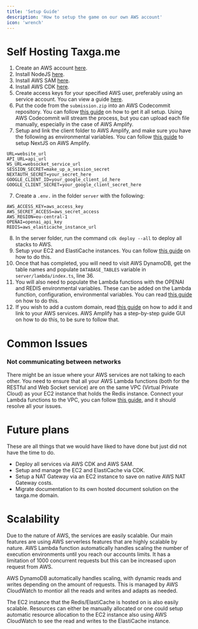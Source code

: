 ```yaml
---
title: 'Setup Guide'
description: 'How to setup the game on our own AWS account'
icon: 'wrench'
---
```


# Self Hosting Taxga.me
1. Create an AWS account [here](https://aws.amazon.com/).
2. Install NodeJS [here](https://nodejs.org/en/download/prebuilt-installer).
2. Install AWS SAM [here](https://docs.aws.amazon.com/serverless-application-model/latest/developerguide/install-sam-cli.html).
3. Install AWS CDK [here](https://docs.aws.amazon.com/cdk/v2/guide/getting_started.html).
4. Create access keys for your specified AWS user, preferably using an service account. You can view a guide [here](https://nodejs.org/en/download/prebuilt-installer).
5. Put the code from the `submission.zip` into an AWS Codecommit repository. You can follow [this guide](https://dev.to/arbythecoder/getting-started-with-aws-codecommit-a-step-by-step-guide-8eb) on how to get it all setup. Using AWS Codecommit will stream the process, but you can upload each file manually, especially in the case of AWS Amplify.
6. Setup and link the client folder to AWS Amplify, and make sure you have the following as environmental variables. You can follow [this guide](https://medium.com/@stk.devtest/a-beginners-guide-to-hosting-next-js-14-on-aws-amplify-db455631d56b) to setup NextJS on AWS Amplify.

```env
URL=website_url
API_URL=api_url
WS_URL=websocket_service_url
SESSION_SECRET=make_up_a_session_secret
NEXTAUTH_SECRET=your_secret_here
GOOGLE_CLIENT_ID=your_google_client_id_here
GOOGLE_CLIENT_SECRET=your_google_client_secret_here
```

7. Create a `.env.` in the folder `server` with the following:

```env
AWS_ACCESS_KEY=aws_access_key
AWS_SECRET_ACCESS=aws_secret_access
AWS_REGION=eu-central-1
OPENAI=openai_api_key
REDIS=aws_elasticache_instance_url
```

8. In the server folder, run the command `cdk deploy --all` to deploy all stacks to AWS.
9. Setup your EC2 and ElastiCache instances. You can follow [this guide](https://bluexp.netapp.com/blog/aws-cvo-blg-aws-elasticache-for-redis-how-to-use-the-aws-redis-service) on how to do this.
10. Once that has completed, you will need to visit AWS DynamoDB, get the table names and populate `DATABASE_TABLES` variable in `server/lambda/index.ts`, line 36.
11. You will also need to populate the Lambda functions with the OPENAI and REDIS environmental variables. These can be added on the Lambda function, configuration, environmental variables. You can read [this guide](https://docs.aws.amazon.com/lambda/latest/dg/configuration-envvars.html) on how to do this.
12. If you wish to add a custom domain, read [this guide](https://medium.com/geekculture/how-to-add-a-custom-domain-to-lambda-functions-1bc0ae639676) on how to add it and link to your AWS services. AWS Amplify has a step-by-step guide GUI on how to do this, to be sure to follow that.

# Common Issues
### Not communicating between networks
There might be an issue where your AWS services are not talking to each other. You need to ensure that all your AWS Lambda functions (both for the RESTful and Web Socket service) are on the same VPC (Virtual Private Cloud) as your EC2 instance that holds the Redis instance. Connect your Lambda functions to the VPC, you can follow [this guide](https://docs.aws.amazon.com/lambda/latest/dg/configuration-vpc.html), and it should resolve all your issues.

# Future plans

These are all things that we would have liked to have done but just did not have the time to do.

* Deploy all services via AWS CDK and AWS SAM.
* Setup and manage the EC2 and ElastiCache via CDK.
* Setup a NAT Gateway via an EC2 instance to save on native AWS NAT Gateway costs.
* Migrate documentation to its own hosted document solution on the taxga.me domain.

# Scalability

Due to the nature of AWS, the services are easily scalable. Our main features are using AWS serverless features that are highly scalable by nature. AWS Lambda function automatically handles scaling the number of execution environments until you reach our accounts limits. It has a limitation of 1000 concurrent requests but this can be increased upon request from AWS.

AWS DynamoDB automatically handles scaling, with dynamic reads and writes depending on the amount of requests. This is managed by AWS CloudWatch to montior all the reads and writes and adapts as needed.

The EC2 instance that the Redis/ElastiCache is hosted on is also easily scalable. Resources can either be manually allocated or one could setup automatic resource allocation to the EC2 instance also using AWS CloudWatch to see the read and writes to the ElastiCache instance.